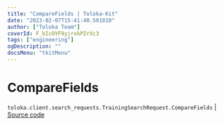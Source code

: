```yaml
---
title: "CompareFields | Toloka-Kit"
date: "2023-02-07T15:41:40.501810"
author: ["Toloka Team"]
coverId: F_bIcOYF9yjrxkPZrXc3
tags: ["engineering"]
ogDescription: ""
docsMenu: "tkitMenu"
---
```


# CompareFields
`toloka.client.search_requests.TrainingSearchRequest.CompareFields` | [Source code](https://github.com/Toloka/toloka-kit/blob/v1.1.3/src/client/search_requests.py#L295)